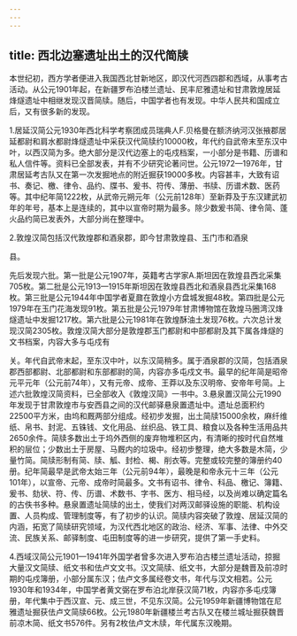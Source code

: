 ```yaml
---
---
---
```

title: 西北边塞遗址出土的汉代简牍
---



本世纪初，西方学者便进入我国西北甘新地区，即汉代河西四郡和西域，从事考古活动。从公元1901年起，在新疆罗布泊楼兰遗址、民丰尼雅遗址和甘肃敦煌居延烽燧遗址中相继发现汉晋简牍。随后，中国学者也有发现。中华人民共和国成立后，又有很多新的发现。

1.居延汉简公元1930年西北科学考察团成员瑞典人F.贝格曼在额济纳河汉张掖郡居延都尉和肩水都尉烽燧遗址中采获汉代简牍约10000枚，年代约自武帝末至东汉中叶，以西汉简为多。绝大部分是汉代边塞上的屯戍档案，一小部分是书籍、历谱和私人信件等。资料已全部发表，并有不少研究论著问世。公元1972—1976年，甘肃居延考古队又在第一次发掘地点的附近掘获19000多枚。内容甚丰，大致有诏书、奏记、檄、律令、品约、牒书、爰书、符传、薄册、书牍、历谱术数、医药等。其中纪年简1222枚，从武帝元朔元年（公元前128年）至新莽及于东汉建武初年的年号，基本上是连续的，其中以宣帝时期为最多。除少数爰书简、律令简、蓬火品约简已发表外，大部分尚在整理中。

2.敦煌汉简包括汉代敦煌郡和酒泉郡，即今甘肃敦煌县、玉门市和酒泉

县。

先后发现六批。第一批是公元1907年，英籍考古学家A.斯坦因在敦煌县西北采集705枚。第二批是公元1913—1915年斯坦因在敦煌县西北和酒泉县西北采集168枚。第三批是公元1944年中国学者夏鼐在敦煌小方盘城发掘48枚。第四批是公元1979年在玉门花海发现91枚。第五批是公元1979年甘肃博物馆在敦煌马圈湾汉烽燧遗址中发掘1217枚。第六批是公元1981年在敦煌酥油土发现76枚。六次总计发现汉简2305枚。敦煌汉简大部分是敦煌郡玉门都尉和中部都尉及其下属各烽燧的文书档案，内容大多与屯戍有

关。年代自武帝末起，至东汉中叶，以东汉简稍多。属于酒泉郡的汉简，包括酒泉郡西部都尉、北部都尉和东部都尉的简，内容亦多屯戍文书。最早的纪年简是昭帝元平元年（公元前74年），又有元帝、成帝、王莽以及东汉明帝、安帝年号简。上述六批敦煌汉简资料，已全部收入《敦煌汉简》一书中。3.悬泉置汉简公元1990年发现于甘肃敦煌市与安西县之间的汉代邮驿悬泉置遗址中。遗址总面积约22500平方米，由坞和厩两部分组成。经初步发掘，出土简牍15000余枚，麻纤维纸、帛书、封泥、五铢钱、文化用品、丝织品、铁工具、粮食以及各种生活用品共2650余件。简牍多数出土于坞外西侧的废弃物堆积区内，有清晰的按时代自然堆积的层位；少数出土于房屋、马厩内的垃圾中。经初步整理，绝大多数是木简，少量竹简。简牍形制有简、牍、觚、封检、楬、削衣等。完整或较完整的簿册约40册。纪年简最早是武帝太始三年（公元前94年），最晚是和帝永元十三年（公元101年），以宣帝、元帝、成帝时简最多。文书有诏书、律令、科品、檄记、簿籍、爰书、劾状、符、传、历谱、术数书、字书、医方、相马经，以及尚难以确定篇名的古佚书多种。悬泉置遗址简牍的出土，使我们对两汉邮驿设施的职能、机构设置、人员构成、管理制度等，有了初步的认识。简牍内容突破了敦煌、居延汉简的内涵，拓宽了简牍研究领域，为汉代西北地区的政治、经济、军事、法律、中外交流、民族关系、邮驿制度、屯田制度等的进一步研究，提供了第一手史料。

4.西域汉简公元1901—1941年外国学者曾多次进入罗布泊古楼兰遗址活动，掠掘大量汉文简牍、纸文书和佉卢文文书。汉文简牍、纸文书，大部分是魏晋及前凉时期的屯戍簿册，小部分属东汉；佉卢文多属经卷文书，年代与汉文相若。公元1930年和1934年，中国学者黄文弼在罗布泊北岸获汉简71枚，内容亦多屯戍簿册，年代集中于西汉宣、元、成三世，不见东汉简。公元1959年新疆博物馆在尼雅遗址掘获佉卢文简牍66枚。公元1980年新疆楼兰考古队又在楼兰城址掘获魏晋前凉木简、纸文书576件。另有2枚佉卢文木牍，年代属东汉晚期。
